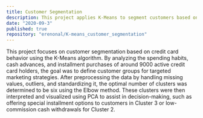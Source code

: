 ```yaml
---
title: Customer Segmentation
description: This project applies K-Means to segment customers based on credit card behaviors like spending and cash advances. Six clusters were identified, each with unique spending patterns. These insights help develop targeted marketing strategies for different customer groups.
date: "2020-09-3"
published: true
repository: "erenonal/K-means_customer_segmentation"
---
```


This project focuses on customer segmentation based on credit card behavior using the K-Means algorithm. By analyzing the spending habits, cash advances, and installment purchases of around 9000 active credit card holders, the goal was to define customer groups for targeted marketing strategies. After preprocessing the data by handling missing values, outliers, and standardizing it, the optimal number of clusters was determined to be six using the Elbow method. These clusters were then interpreted and visualized using PCA to assist in decision-making, such as offering special installment options to customers in Cluster 3 or low-commission cash withdrawals for Cluster 2.
